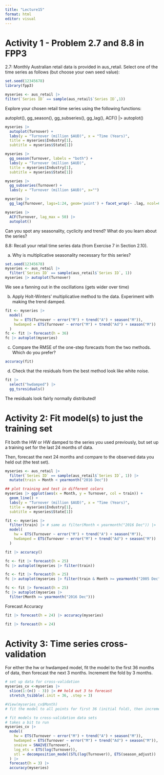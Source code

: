 ```yaml
---
title: "Lecture15"
format: html
editor: visual
---
```


# Activity 1 - Problem 2.7 and 8.8 in FPP3
2.7: Monthly Australian retail data is provided in aus_retail. Select one of the time series as
follows (but choose your own seed value):

```r
set.seed(12345678)
library(fpp3)

myseries <- aus_retail |>
filter(`Series ID` == sample(aus_retail$`Series ID`,1))
```

Explore your chosen retail time series using the following functions:

autoplot(), gg_season(), gg_subseries(), gg_lag(),
ACF() |> autoplot()

```r
myseries |>
  autoplot(Turnover) +
  labs(y = "Turnover (million $AUD)", x = "Time (Years)",
  title = myseries$Industry[1],
  subtitle = myseries$State[1])

myseries |>
  gg_season(Turnover, labels = "both") +
  labs(y = "Turnover (million $AUD)",
  title = myseries$Industry[1],
  subtitle = myseries$State[1])

myseries |>
  gg_subseries(Turnover) +
  labs(y = "Turnover (million $AUD)", x="")

myseries |>
  gg_lag(Turnover, lags=1:24, geom='point') + facet_wrap(~ .lag, ncol=6)

myseries |>
  ACF(Turnover, lag_max = 50) |>
  autoplot()
```

Can you spot any seasonality, cyclicity and trend? What do you learn about the series?

8.8: Recall your retail time series data (from Exercise 7 in Section 2.10).

a. Why is multiplicative seasonality necessary for this series?

```r
set.seed(12345678)
myseries <- aus_retail |>
  filter(`Series ID` == sample(aus_retail$`Series ID`, 1))
myseries |> autoplot(Turnover)
```

We see a fanning out in the oscillations (gets wider over time)

b. Apply Holt-Winters’ multiplicative method to the data. Experiment with making the trend damped.

```r
fit <- myseries |>
  model(
    hw = ETS(Turnover ~ error("M") + trend("A") + season("M")),
    hwdamped = ETS(Turnover ~ error("M") + trend("Ad") + season("M"))
  )
fc <- fit |> forecast(h = 36)
fc |> autoplot(myseries)
```

c. Compare the RMSE of the one-step forecasts from the two methods. Which do you prefer?

```r
accuracy(fit)
```

d. Check that the residuals from the best method look like white noise.

```r
fit |>
  select("hwdamped") |>
  gg_tsresiduals()
```

The residuals look fairly normally distributed!

# Activity 2: Fit model(s) to just the training set
Fit both the HW or HW damped to the series you used previously, but set up a training set
for the last 24 months of data.

Then, forecast the next 24 months and compare to the observed data you held out (the test
set).

```r
myseries <- aus_retail |>
  filter(`Series ID` == sample(aus_retail$`Series ID`, 1)) |>
  mutate(train = Month < yearmonth("2016 Dec"))

## plot training and test in different colors
myseries |> ggplot(aes(x = Month, y = Turnover, col = train)) +
  geom_line() +
  labs(y = "Turnover (million $AUD)", x = "Time (Years)",
  title = myseries$Industry[1],
  subtitle = myseries$State[1])
```

```r
fit <- myseries |>
  filter(train) |> # same as filter(Month < yearmonth("2016 Dec")) |>
  model(
    hw = ETS(Turnover ~ error("M") + trend("A") + season("M")),
    hwdamped = ETS(Turnover ~ error("M") + trend("Ad") + season("M"))
  )

fit |> accuracy()
```

```r
fc <- fit |> forecast(h = 25)
fc |> autoplot(myseries |> filter(train))

fc <- fit |> forecast(h = 25)
fc |> autoplot(myseries |> filter(train & Month >= yearmonth("2005 Dec")))

fc <- fit |> forecast(h = 25)
fc |> autoplot(myseries |>
  filter(Month >= yearmonth("2016 Dec")))
```

Forecast Accuracy

```r
fit |> forecast(h = 24) |> accuracy(myseries)

fit |> forecast(h = 24)
```

# Activity 3: Time series cross-validation
For either the hw or hwdamped model, fit the model to the first 36 months of data, then
forecast the next 3 months. Increment the fold by 3 months.

```r
# set up data for cross-validation
myseries_cv <-myseries |>
  slice(1:(n() - 3)) |> ## hold out 3 to forecast
  stretch_tsibble(.init = 36, .step = 3)
```

```r
#View(myseries_cv$Month)
# fit the model to all points for first 36 (initial fold), then increment the fold by size 3

# fit models to cross-validation data sets
# takes a bit to run
myseries_cv |>
  model(
    hw = ETS(Turnover ~ error("M") + trend("A") + season("M")),
    hwdamped = ETS(Turnover ~ error("M") + trend("Ad") + season("M")),
    snaive = SNAIVE(Turnover),
    log_ets = ETS(log(Turnover)),
    stl = decomposition_model(STL(log(Turnover)), ETS(season_adjust))
  ) |>
  forecast(h = 3) |>
  accuracy(myseries)
```











